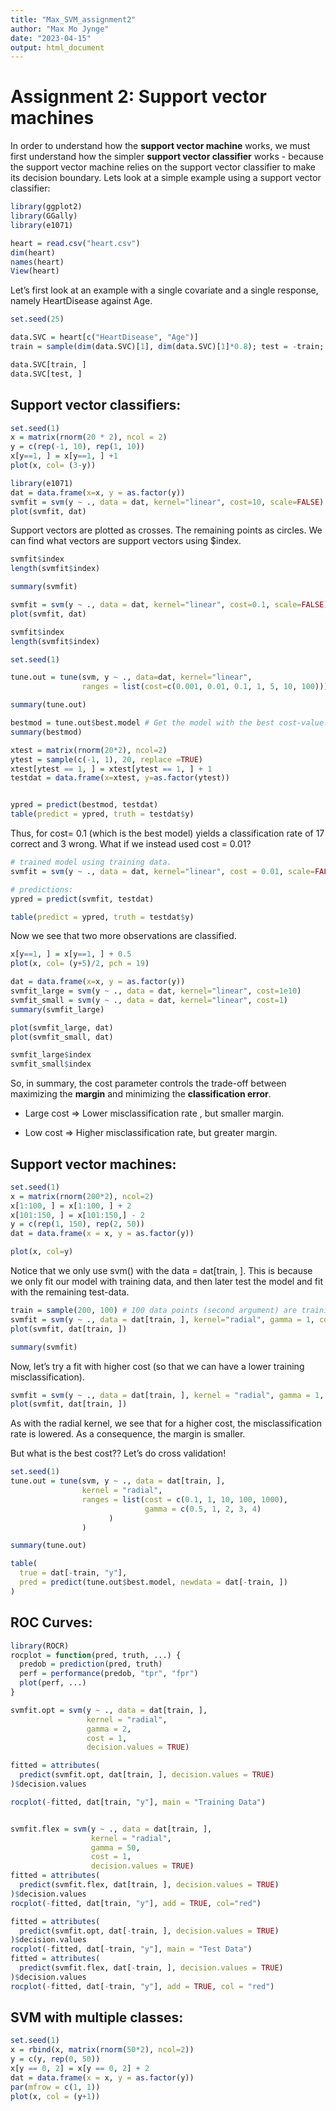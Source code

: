 ```yaml
---
title: "Max_SVM_assignment2"
author: "Max Mo Jynge"
date: "2023-04-15"
output: html_document
---
```


# Assignment 2: Support vector machines

In order to understand how the **support vector machine** works, we must first understand how the simpler **support vector classifier** works - because the support vector machine relies on the support vector classifier to make its decision boundary. Lets look at a simple example using a support vector classifier:

```r
library(ggplot2)
library(GGally)
library(e1071)

heart = read.csv("heart.csv")
dim(heart)
names(heart)
View(heart)
```

Let's first look at an example with a single covariate and a single response, namely HeartDisease against Age.

```r
set.seed(25)

data.SVC = heart[c("HeartDisease", "Age")]
train = sample(dim(data.SVC)[1], dim(data.SVC)[1]*0.8); test = -train;
```

```r

data.SVC[train, ]
data.SVC[test, ]

```

## Support vector classifiers:

```r
set.seed(1)
x = matrix(rnorm(20 * 2), ncol = 2)
y = c(rep(-1, 10), rep(1, 10))
x[y==1, ] = x[y==1, ] +1
plot(x, col= (3-y))
```

```r
library(e1071)
dat = data.frame(x=x, y = as.factor(y))
svmfit = svm(y ~ ., data = dat, kernel="linear", cost=10, scale=FALSE)
plot(svmfit, dat)
```

Support vectors are plotted as crosses. The remaining points as circles. We can find what vectors are support vectors using \$index.

```r
svmfit$index
length(svmfit$index)
```

```r
summary(svmfit)
```

```r
svmfit = svm(y ~ ., data = dat, kernel="linear", cost=0.1, scale=FALSE)
plot(svmfit, dat)
```

```r
svmfit$index
length(svmfit$index)
```

```r
set.seed(1)

tune.out = tune(svm, y ~ ., data=dat, kernel="linear", 
                ranges = list(cost=c(0.001, 0.01, 0.1, 1, 5, 10, 100)))

summary(tune.out)

```

```r
bestmod = tune.out$best.model # Get the model with the best cost-value. 
summary(bestmod)
```

```r
xtest = matrix(rnorm(20*2), ncol=2)
ytest = sample(c(-1, 1), 20, replace =TRUE)
xtest[ytest == 1, ] = xtest[ytest == 1, ] + 1
testdat = data.frame(x=xtest, y=as.factor(ytest))


ypred = predict(bestmod, testdat)
table(predict = ypred, truth = testdat$y)
```

Thus, for cost= 0.1 (which is the best model) yields a classification rate of 17 correct and 3 wrong. What if we instead used cost = 0.01?

```r
# trained model using training data. 
svmfit = svm(y ~ ., data = dat, kernel="linear", cost = 0.01, scale=FALSE) 

# predictions: 
ypred = predict(svmfit, testdat)

table(predict = ypred, truth = testdat$y)
```

Now we see that two more observations are classified.

```r
x[y==1, ] = x[y==1, ] + 0.5
plot(x, col= (y+5)/2, pch = 19)
```

```r
dat = data.frame(x=x, y = as.factor(y))
svmfit_large = svm(y ~ ., data = dat, kernel="linear", cost=1e10)
svmfit_small = svm(y ~ ., data = dat, kernel="linear", cost=1)
summary(svmfit_large)
```

```r
plot(svmfit_large, dat)
plot(svmfit_small, dat)
```

```r
svmfit_large$index
svmfit_small$index
```

So, in summary, the cost parameter controls the trade-off between maximizing the **margin** and minimizing the **classification error**.

-   Large cost =\> Lower misclassification rate , but smaller margin.

-   Low cost =\> Higher misclassification rate, but greater margin.

## Support vector machines:

```r
set.seed(1)
x = matrix(rnorm(200*2), ncol=2)
x[1:100, ] = x[1:100, ] + 2
x[101:150, ] = x[101:150,] - 2
y = c(rep(1, 150), rep(2, 50))
dat = data.frame(x = x, y = as.factor(y))

plot(x, col=y)
```

Notice that we only use svm() with the data = dat[train, ]. This is because we only fit our model with training data, and then later test the model and fit with the remaining test-data.

```r
train = sample(200, 100) # 100 data points (second argument) are training points. 
svmfit = svm(y ~ ., data = dat[train, ], kernel="radial", gamma = 1, cost = 1)
plot(svmfit, dat[train, ])
```

```r
summary(svmfit)
```

Now, let's try a fit with higher cost (so that we can have a lower training misclassification).

```r
svmfit = svm(y ~ ., data = dat[train, ], kernel = "radial", gamma = 1, cost = 1e5)
plot(svmfit, dat[train, ])
```

As with the radial kernel, we see that for a higher cost, the misclassification rate is lowered. As a consequence, the margin is smaller.

But what is the best cost?? Let's do cross validation!

```r
set.seed(1)
tune.out = tune(svm, y ~ ., data = dat[train, ],
                kernel = "radial", 
                ranges = list(cost = c(0.1, 1, 10, 100, 1000), 
                              gamma = c(0.5, 1, 2, 3, 4)
                      )
                )

summary(tune.out)
```

```r
table(
  true = dat[-train, "y"],
  pred = predict(tune.out$best.model, newdata = dat[-train, ])
)

```

## ROC Curves:

```r
library(ROCR)
rocplot = function(pred, truth, ...) {
  predob = prediction(pred, truth)
  perf = performance(predob, "tpr", "fpr")
  plot(perf, ...)
}

svmfit.opt = svm(y ~ ., data = dat[train, ], 
                 kernel = "radial", 
                 gamma = 2, 
                 cost = 1, 
                 decision.values = TRUE)

fitted = attributes(
  predict(svmfit.opt, dat[train, ], decision.values = TRUE)
)$decision.values
```

```r
rocplot(-fitted, dat[train, "y"], main = "Training Data")


svmfit.flex = svm(y ~ ., data = dat[train, ], 
                  kernel = "radial", 
                  gamma = 50, 
                  cost = 1, 
                  decision.values = TRUE)
fitted = attributes(
  predict(svmfit.flex, dat[train, ], decision.values = TRUE)
)$decision.values
rocplot(-fitted, dat[train, "y"], add = TRUE, col="red")
```

```r
fitted = attributes(
  predict(svmfit.opt, dat[-train, ], decision.values = TRUE)
)$decision.values
rocplot(-fitted, dat[-train, "y"], main = "Test Data")
fitted = attributes(
  predict(svmfit.flex, dat[-train, ], decision.values = TRUE)
)$decision.values
rocplot(-fitted, dat[-train, "y"], add = TRUE, col = "red")
```

## SVM with multiple classes:

```r
set.seed(1)
x = rbind(x, matrix(rnorm(50*2), ncol=2))
y = c(y, rep(0, 50))
x[y == 0, 2] = x[y == 0, 2] + 2
dat = data.frame(x = x, y = as.factor(y))
par(mfrow = c(1, 1))
plot(x, col = (y+1))
```
